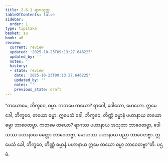 ```yaml
---
title: 2.6.1 ရာဂသုတ္တ
tableOfContents: false
sidebar:
  order: 1
type: tipitaka
basket: su
book: a6
review:
  current: review
  updated: '2025-10-23T09:13:27.646225'
  updated_by: ''
  notes: ''
  history:
  - state: review
    date: '2025-10-23T09:13:27.646225'
    updated_by: ''
    notes: ''
    previous_state: draft
---
```



<ReviewStatus review={frontmatter.review} showDetails={true} />

<HypothesisAnnotation frontmatter={frontmatter} />

<DynamicBreadcrumb />

<Division number="107" book="a6" e="ch" v="16" p="388">

<Paragraph number="742" book="a6">
“တယောမေ, ဘိက္ခဝေ, ဓမ္မာ. ကတမေ တယော? ရာဂေါ, ဒေါသော, မောဟော. ဣမေ ခေါ, ဘိက္ခဝေ, တယော ဓမ္မာ. ဣမေသံ ခေါ, ဘိက္ခဝေ, တိဏ္ဏံ ဓမ္မာနံ ပဟာနာယ တယော ဓမ္မာ ဘာဝေတဗ္ဗာ. ကတမေ တယော? ရာဂဿ ပဟာနာယ အသုဘာ ဘာဝေတဗ္ဗာ, ဒေါသဿ ပဟာနာယ မေတ္တာ ဘာဝေတဗ္ဗာ, မောဟဿ ပဟာနာယ ပညာ ဘာဝေတဗ္ဗာ. ဣမေသံ ခေါ, ဘိက္ခဝေ, တိဏ္ဏံ ဓမ္မာနံ ပဟာနာယ ဣမေ တယော ဓမ္မာ ဘာဝေတဗ္ဗာ”တိ.

</Paragraph>
</Division>

<Paragraph number="743" type="center" book="a6">
ပဌမံ.
</Paragraph>